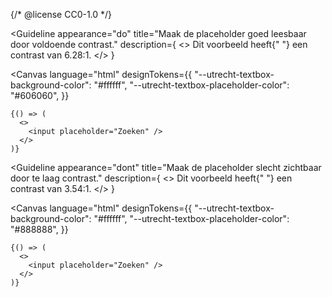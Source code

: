 {/* @license CC0-1.0 */}


<Guideline
  appearance="do"
  title="Maak de placeholder goed leesbaar door voldoende contrast."
  description={
    <>
      Dit voorbeeld heeft{" "}
      <Link href="/contrast/?color=%23606060&background-color=%23ffffff">een contrast van 6.28:1</Link>.
    </>
  }
>
  <Canvas
    language="html"
    designTokens={{
      "--utrecht-textbox-background-color": "#ffffff",
      "--utrecht-textbox-placeholder-color": "#606060",
    }}
  >
    {() => (
      <>
        <input placeholder="Zoeken" />
      </>
    )}
  </Canvas>
</Guideline>

<Guideline
  appearance="dont"
  title="Maak de placeholder slecht zichtbaar door te laag contrast."
  description={
    <>
      Dit voorbeeld heeft{" "}
      <Link href="/contrast/?color=%23888888&background-color=%23ffffff">een contrast van 3.54:1</Link>.
    </>
  }
>
  <Canvas
    language="html"
    designTokens={{
      "--utrecht-textbox-background-color": "#ffffff",
      "--utrecht-textbox-placeholder-color": "#888888",
    }}
  >
    {() => (
      <>
        <input placeholder="Zoeken" />
      </>
    )}
  </Canvas>
</Guideline>
